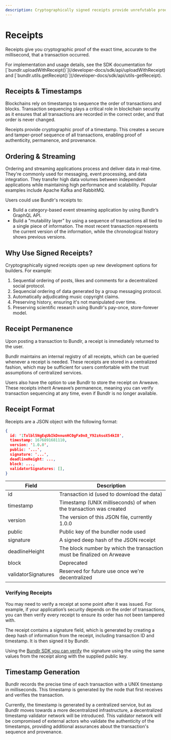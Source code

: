 ```yaml
---
description: Cryptographically signed receipts provide unrefutable proof of time.
---
```



# Receipts

Receipts give you cryptographic proof of the exact time, accurate to the millisecond, that a transaction occurred.

<Callout type="info" emoji="ℹ️">
	For implementation and usage details, see the SDK documentation for
	[`bundlr.uploadWithReceipt()`](/developer-docs/sdk/api/uploadWithReceipt) and
	[`bundlr.utils.getReceipt()`](/developer-docs/sdk/api/utils-getReceipt).
</Callout>

## Receipts & Timestamps

Blockchains rely on timestamps to sequence the order of transactions and blocks. Transaction sequencing plays a critical role in blockchain security as it ensures that all transactions are recorded in the correct order, and that order is never changed.

Receipts provide cryptographic proof of a timestamp. This creates a secure and tamper-proof sequence of all transactions, enabling proof of authenticity, permanence, and provenance.

## Ordering & Streaming

Ordering and streaming applications process and deliver data in real-time. They're commonly used for messaging, event processing, and data integration. They transfer high data volumes between independent applications while maintaining high performance and scalability. Popular examples include Apache Kafka and RabbitMQ.

Users could use Bundlr's receipts to:

-   Build a category-based event streaming application by using Bundlr’s GraphQL API.
-   Build a "mutability layer" by using a sequence of transactions all tied to a single piece of information. The most recent transaction represents the current version of the information, while the chronological history shows previous versions.

## Why Use Signed Receipts?

Cryptographically signed receipts open up new development options for builders. For example:

1. Sequential ordering of posts, likes and comments for a decentralized social protocol.
2. Sequencial ordering of data generated by a group messaging protocol.
3. Automatically adjudicating music copyright claims.
4. Preserving history, ensuring it's not manipulated over time.
5. Preserving scientific research using Bundlr's pay-once, store-forever model.

## Receipt Permanence

Upon posting a transaction to Bundlr, a receipt is immediately returned to the user.

Bundlr maintains an internal registry of all receipts, which can be queried whenever a receipt is needed. These receipts are stored in a centralized fashion, which may be sufficient for users comfortable with the trust assumptions of centralized services.

Users also have the option to use Bundlr to store the receipt on Arweave. These receipts inherit Arweave’s permanence, meaning you can verify transaction sequencing at any time, even if Bundlr is no longer available.

## Receipt Format

Receipts are a JSON object with the following format:

```json
{
  id: '1Txlbl5NgEqUbIkDnnunHC0gFx0n8_Y92zAsoX54kI8',
  timestamp: 1676891681110,
  version: '1.0.0',
  public: '...',
  signature: '...',
  deadlineHeight: ...,
  block: ...,
  validatorSignatures: [],
}
```

| Field               | Description                                                            |
| ------------------- | ---------------------------------------------------------------------- |
| id                  | Transaction id (used to download the data)                             |
| timestamp           | Timestamp (UNIX milliseconds) of when the transaction was created      |
| version             | The version of this JSON file, currently 1.0.0                         |
| public              | Public key of the bundler node used                                    |
| signature           | A signed deep hash of the JSON receipt                                 |
| deadlineHeight      | The block number by which the transaction must be finalized on Arweave |
| block               | Deprecated                                                             |
| validatorSignatures | Reserved for future use once we're decentralized                       |

### Verifying Receipts

You may need to verify a receipt at some point after it was issued. For example, if your application’s security depends on the order of transactions, you can then verify every receipt to ensure its order has not been tampered with.

The receipt contains a signature field, which is generated by creating a deep hash of information from the receipt, including transaction ID and timestamp. It is then signed it by Bundlr.

Using the [Bundlr SDK you can verify](TODO) the signature using the using the same values from the receipt along with the supplied public key.

## Timestamp Generation

Bundlr records the precise time of each transaction with a UNIX timestamp in milliseconds. This timestamp is generated by the node that first receives and verifies the transaction.

Currently, the timestamp is generated by a centralized service, but as Bundlr moves towards a more decentralized infrastructure, a decentralized timestamp validator network will be introduced. This validator network will be compromised of external actors who validate the authenticity of the timestamps, providing additional assurances about the transaction's sequence and provenance.
